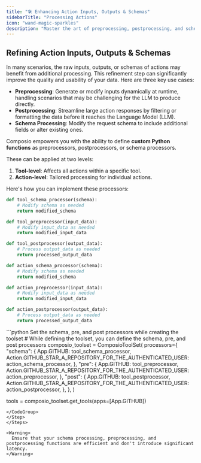 ```yaml
---
title: "🛠️ Enhancing Action Inputs, Outputs & Schemas"
sidebarTitle: "Processing Actions"
icon: "wand-magic-sparkles"
description: "Master the art of preprocessing, postprocessing, and schema processing for optimal results."
---
```


## Refining Action Inputs, Outputs & Schemas

In many scenarios, the raw inputs, outputs, or schemas of actions may benefit from additional processing. This refinement step can significantly improve the quality and usability of your data. Here are three key use cases:

- **Preprocessing**: Generate or modify inputs dynamically at runtime, handling scenarios that may be challenging for the LLM to produce directly.
- **Postprocessing**: Streamline large action responses by filtering or formatting the data before it reaches the Language Model (LLM).
- **Schema Processing**: Modify the request schema to include additional fields or alter existing ones.

Composio empowers you with the ability to define **custom Python functions** as preprocessors, postprocessors, or schema processors. 

These can be applied at two levels:

1. **Tool-level**: Affects all actions within a specific tool.
2. **Action-level**: Tailored processing for individual actions.

Here's how you can implement these processors:
<Steps>
<Step title="Define the Preprocessor, Postprocessor, and Schema Processor Functions">
<CodeGroup>
```python Define the Preprocessor, Postprocessor, and Schema Processor Functions
def tool_schema_processor(schema):
    # Modify schema as needed
    return modified_schema

def tool_preprocessor(input_data):
    # Modify input_data as needed
    return modified_input_data

def tool_postprocessor(output_data):
    # Process output_data as needed
    return processed_output_data

def action_schema_processor(schema):
    # Modify schema as needed
    return modified_schema

def action_preprocessor(input_data):
    # Modify input_data as needed
    return modified_input_data

def action_postprocessor(output_data):
    # Process output_data as needed
    return processed_output_data
```
</CodeGroup>
</Step>
<Step title="Use them while creating the toolset">
<CodeGroup>
```python Set the schema, pre, and post processors while creating the toolset
# While defining the toolset, you can define the schema, pre, and post processors
composio_toolset = ComposioToolSet(
    processors={
        "schema": {
            App.GITHUB: tool_schema_processor,
            Action.GITHUB_STAR_A_REPOSITORY_FOR_THE_AUTHENTICATED_USER: action_schema_processor,
        },
        "pre": {
            App.GITHUB: tool_preprocessor,
            Action.GITHUB_STAR_A_REPOSITORY_FOR_THE_AUTHENTICATED_USER: action_preprocessor,
        },
        "post": {
            App.GITHUB: tool_postprocessor,
            Action.GITHUB_STAR_A_REPOSITORY_FOR_THE_AUTHENTICATED_USER: action_postprocessor,
        },
    },
)

tools = composio_toolset.get_tools(apps=[App.GITHUB])
```
</CodeGroup>
</Step>
</Steps>

<Warning>
  Ensure that your schema processing, preprocessing, and postprocessing functions are efficient and don't introduce significant latency.
</Warning>
